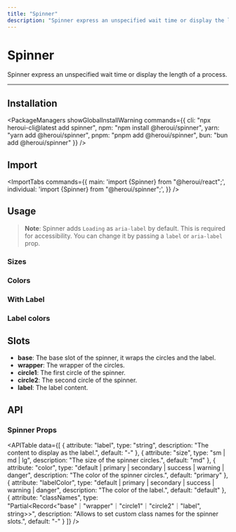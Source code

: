 ```yaml
---
title: "Spinner"
description: "Spinner express an unspecified wait time or display the length of a process."
---
```



# Spinner

Spinner express an unspecified wait time or display the length of a process.

<ComponentLinks component="spinner" rscCompatible />

---

<CarbonAd/>

## Installation

<PackageManagers
  showGlobalInstallWarning
  commands={{
    cli: "npx heroui-cli@latest add spinner",
    npm: "npm install @heroui/spinner",
    yarn: "yarn add @heroui/spinner",
    pnpm: "pnpm add @heroui/spinner",
    bun: "bun add @heroui/spinner"
  }}
/>


## Import

<ImportTabs
  commands={{
    main: 'import {Spinner} from "@heroui/react";',
    individual: 'import {Spinner} from "@heroui/spinner";',
  }}
/>

## Usage

<CodeDemo title="Usage" files={spinnerContent.usage} />

> **Note**: Spinner adds `Loading` as `aria-label` by default. This is required for accessibility. You can change it by passing a `label` or `aria-label` prop.

### Sizes

<CodeDemo title="Sizes" files={spinnerContent.sizes} />

### Colors

<CodeDemo title="Colors" files={spinnerContent.colors} />

### With Label

<CodeDemo title="With Label" files={spinnerContent.label} />

### Label colors

<CodeDemo title="Label colors" files={spinnerContent.labelColors} />

## Slots

- **base**: The base slot of the spinner, it wraps the circles and the label.
- **wrapper**: The wrapper of the circles.
- **circle1**: The first circle of the spinner.
- **circle2**: The second circle of the spinner.
- **label**: The label content.

<Spacer y={4} />

## API

### Spinner Props

<APITable
  data={[
    {
      attribute: "label",
      type: "string",
      description: "The content to display as the label.",
      default: "-"
    },
    {
      attribute: "size", 
      type: "sm | md | lg",
      description: "The size of the spinner circles.",
      default: "md"
    },
    {
      attribute: "color",
      type: "default | primary | secondary | success | warning | danger",
      description: "The color of the spinner circles.",
      default: "primary"
    },
    {
      attribute: "labelColor",
      type: "default | primary | secondary | success | warning | danger", 
      description: "The color of the label.",
      default: "default"
    },
    {
      attribute: "classNames",
      type: "Partial<Record<\"base\"｜\"wrapper\"｜\"circle1\"｜\"circle2\"｜\"label\", string>>",
      description: "Allows to set custom class names for the spinner slots.",
      default: "-"
    }
  ]}
/>
